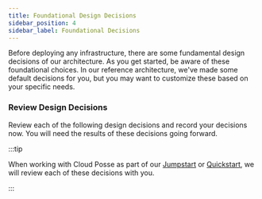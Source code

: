 ```yaml
---
title: Foundational Design Decisions
sidebar_position: 4
sidebar_label: Foundational Decisions
---
```


<Intro>
Before deploying any infrastructure, there are some fundamental design decisions of our architecture. As you get started, be aware of these foundational choices. In our reference architecture, we've made some default decisions for you, but you may want to customize these based on your specific needs.
</Intro>

### Review Design Decisions

Review each of the following design decisions and record your decisions now. You will need the results of these decisions
going forward.

<DocCardList />

:::tip

When working with Cloud Posse as part of our [Jumpstart](/jumpstart) or [Quickstart](/quickstart), we will review each of these decisions with you.

:::
